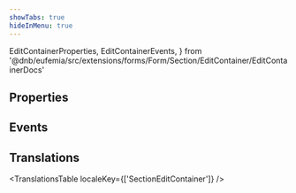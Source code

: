 ```yaml
---
showTabs: true
hideInMenu: true
---
```


  EditContainerProperties,
  EditContainerEvents,
} from '@dnb/eufemia/src/extensions/forms/Form/Section/EditContainer/EditContainerDocs'

## Properties

<PropertiesTable props={EditContainerProperties} />

## Events

<PropertiesTable props={EditContainerEvents} />

## Translations

<TranslationsTable localeKey={['SectionEditContainer']} />
